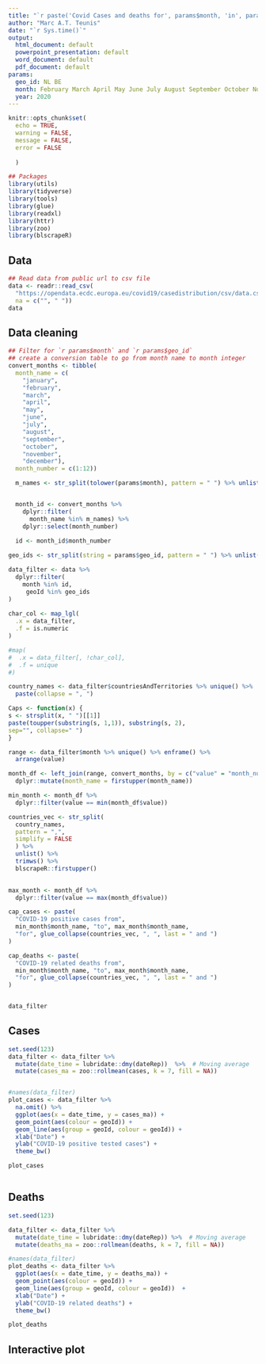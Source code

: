 ```yaml
---
title: "`r paste('Covid Cases and deaths for', params$month, 'in', params$geo_id)`"
author: "Marc A.T. Teunis"
date: "`r Sys.time()`"
output:
  html_document: default
  powerpoint_presentation: default
  word_document: default
  pdf_document: default
params:
  geo_id: NL BE
  month: February March April May June July August September October November December
  year: 2020
---
```


```r
knitr::opts_chunk$set(
  echo = TRUE,
  warning = FALSE,
  message = FALSE,
  error = FALSE
  
  )
```

```r
## Packages
library(utils)
library(tidyverse)
library(tools)
library(glue)
library(readxl) 
library(httr) 
library(zoo)
library(blscrapeR)
```

## Data
```r
## Read data from public url to csv file
data <- readr::read_csv(
  "https://opendata.ecdc.europa.eu/covid19/casedistribution/csv/data.csv", 
  na = c("", " "))
data
```

## Data cleaning
```r

## Filter for `r params$month` and `r params$geo_id`
## create a conversion table to go from month name to month integer
convert_months <- tibble(
  month_name = c(
    "january",
    "february",
    "march",
    "april",
    "may",
    "june",
    "july",
    "august",
    "september",
    "october",
    "november",
    "december"),
  month_number = c(1:12))

  m_names <- str_split(tolower(params$month), pattern = " ") %>% unlist()


  month_id <- convert_months %>%
    dplyr::filter(
      month_name %in% m_names) %>% 
    dplyr::select(month_number)
  
  id <- month_id$month_number

geo_ids <- str_split(string = params$geo_id, pattern = " ") %>% unlist()

data_filter <- data %>%
  dplyr::filter(
    month %in% id,
     geoId %in% geo_ids
)
  
char_col <- map_lgl(
  .x = data_filter,
  .f = is.numeric 
)

#map(
#  .x = data_filter[, !char_col],
#  .f = unique
#)

country_names <- data_filter$countriesAndTerritories %>% unique() %>%
  paste(collapse = ", ")

Caps <- function(x) {
s <- strsplit(x, " ")[[1]]
paste(toupper(substring(s, 1,1)), substring(s, 2),
sep="", collapse=" ")
}

range <- data_filter$month %>% unique() %>% enframe() %>%
  arrange(value)

month_df <- left_join(range, convert_months, by = c("value" = "month_number")) %>%
  dplyr::mutate(month_name = firstupper(month_name))

min_month <- month_df %>%
  dplyr::filter(value == min(month_df$value))

countries_vec <- str_split(
  country_names, 
  pattern = ",", 
  simplify = FALSE
  ) %>%
  unlist() %>%
  trimws() %>%
  blscrapeR::firstupper()  
  

max_month <- month_df %>%
  dplyr::filter(value == max(month_df$value))

cap_cases <- paste(
  "COVID-19 positive cases from", 
  min_month$month_name, "to", max_month$month_name,
  "for", glue_collapse(countries_vec, ", ", last = " and ")
)

cap_deaths <- paste(
  "COVID-19 related deaths from", 
  min_month$month_name, "to", max_month$month_name,
  "for", glue_collapse(countries_vec, ", ", last = " and ")
)


data_filter  
```

## Cases
```r
set.seed(123)
data_filter <- data_filter %>% 
  mutate(date_time = lubridate::dmy(dateRep))  %>%  # Moving average
  mutate(cases_ma = zoo::rollmean(cases, k = 7, fill = NA))


#names(data_filter)
plot_cases <- data_filter %>%
  na.omit() %>%
  ggplot(aes(x = date_time, y = cases_ma)) +
  geom_point(aes(colour = geoId)) +
  geom_line(aes(group = geoId, colour = geoId)) +
  xlab("Date") +
  ylab("COVID-19 positive tested cases") +
  theme_bw()

plot_cases



```

## Deaths
```r
set.seed(123)

data_filter <- data_filter %>% 
  mutate(date_time = lubridate::dmy(dateRep)) %>%  # Moving average
  mutate(deaths_ma = zoo::rollmean(deaths, k = 7, fill = NA))

#names(data_filter)
plot_deaths <- data_filter %>%
  ggplot(aes(x = date_time, y = deaths_ma)) +
  geom_point(aes(colour = geoId)) +
  geom_line(aes(group = geoId, colour = geoId))  +
  xlab("Date") +
  ylab("COVID-19 related deaths") +
  theme_bw()

plot_deaths

```

## Interactive plot
```r

```




